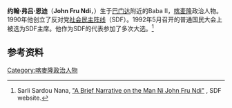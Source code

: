 '''约翰·弗吕·恩迪'''（'''John Fru Ndi'''，{{bd|1941年|7月7日|catIdx=Ndi}}）生于[[巴门达|巴门达]]附近的Baba II，[[喀麦隆|喀麦隆]]政治人物。1990年他创立了反对党[[社会民主阵线_(喀麦隆)|社会民主阵线]]（SDF）。1992年5月召开的普通国民大会上被选为SDF主席。他作为SDF的代表参加了多次大选。<ref name=Bio>Sarli Sardou Nana, [http://www.sdfparty.org/english/people/78.php "A Brief Narrative on the Man Ni John Fru Ndi"] {{webarchive|url=https://web.archive.org/web/20050308230223/http://www.sdfparty.org/english/people/78.php |date=2005-03-08 }}, SDF website.</ref>

==参考资料==
{{reflist}}

{{DEFAULTSORT:Ndi. John Fru}}
[[Category:喀麥隆政治人物|Category:喀麥隆政治人物]]